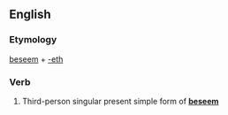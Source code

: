 ==English==

===Etymology===
[[beseem]] + [[-eth]]

===Verb===
{{en-verb form}}

# {{archaic}} Third-person singular present simple form of '''[[beseem]]'''